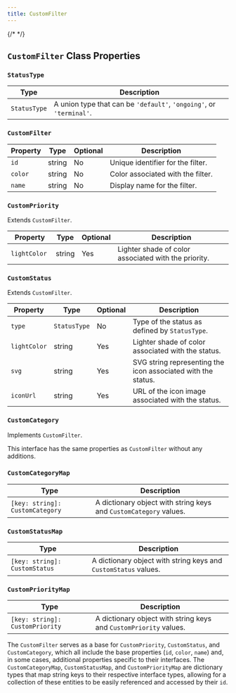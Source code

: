 ```yaml
---
title: CustomFilter
---
```

{/* <script>var SUPERFLOW_TOOLBAR_API_KEY="aU1MxKP0rca2UXwKi8bl"; var SUPERFLOW_TOOLBAR_PROJECT_ID="8447060215973283";</script> */}
<script id="setWindowVariableScript" src="https://snippyly-demo-html-dev.web.app/set-window-variable.js?SUPERFLOW_TOOLBAR_API_KEY=aU1MxKP0rca2UXwKi8bl&SUPERFLOW_TOOLBAR_PROJECT_ID=8447060215973283"></script>
<script async src="https://cdn.jsdelivr.net/npm/@usesuperflow/toolbar/superflow.min.js"></script>

## `CustomFilter` Class Properties

### `StatusType`

| Type         | Description                                                                 |
|--------------|-----------------------------------------------------------------------------|
| `StatusType` | A union type that can be `'default'`, `'ongoing'`, or `'terminal'`.         |

### `CustomFilter`

| Property | Type   | Optional | Description                 |
|----------|--------|----------|-----------------------------|
| `id`       | string | No       | Unique identifier for the filter. |
| `color`    | string | No       | Color associated with the filter. |
| `name`     | string | No       | Display name for the filter.      |

### `CustomPriority`

Extends `CustomFilter`.

| Property   | Type   | Optional | Description                                               |
|------------|--------|----------|-----------------------------------------------------------|
| `lightColor `| string | Yes      | Lighter shade of color associated with the priority.      |

### `CustomStatus`

Extends `CustomFilter`.

| Property   | Type        | Optional | Description                                                |
|------------|-------------|----------|------------------------------------------------------------|
| `type`       | `StatusType` | No       | Type of the status as defined by `StatusType`.             |
| `lightColor` | string      | Yes      | Lighter shade of color associated with the status.         |
| `svg`        | string      | Yes      | SVG string representing the icon associated with the status. |
| `iconUrl`    | string      | Yes      | URL of the icon image associated with the status.          |

### `CustomCategory`

Implements `CustomFilter`.

This interface has the same properties as `CustomFilter` without any additions.

### `CustomCategoryMap`

| Type                          | Description                                                        |
|-------------------------------|--------------------------------------------------------------------|
| `[key: string]: CustomCategory` | A dictionary object with string keys and `CustomCategory` values.  |

### `CustomStatusMap`

| Type                         | Description                                                       |
|------------------------------|-------------------------------------------------------------------|
| `[key: string]: CustomStatus` | A dictionary object with string keys and `CustomStatus` values.   |

### `CustomPriorityMap`

| Type                           | Description                                                         |
|--------------------------------|---------------------------------------------------------------------|
| `[key: string]: CustomPriority` | A dictionary object with string keys and `CustomPriority` values.   |

The `CustomFilter` serves as a base for `CustomPriority`, `CustomStatus`, and `CustomCategory`, which all include the base properties (`id`, `color`, `name`) and, in some cases, additional properties specific to their interfaces. The `CustomCategoryMap`, `CustomStatusMap`, and `CustomPriorityMap` are dictionary types that map string keys to their respective interface types, allowing for a collection of these entities to be easily referenced and accessed by their `id`.